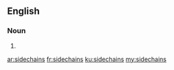 {{also|side chains}}
==English==

===Noun===
{{head|en|noun plural form}}

# {{plural of|sidechain|lang=en}}

[[ar:sidechains]]
[[fr:sidechains]]
[[ku:sidechains]]
[[my:sidechains]]
